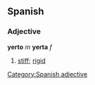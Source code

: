 == Spanish ==
=== Adjective ===
'''yerto''' ''m'' '''yerta''' ''f''
# [[stiff]]; [[rigid]]

[[Category:Spanish adjective]]